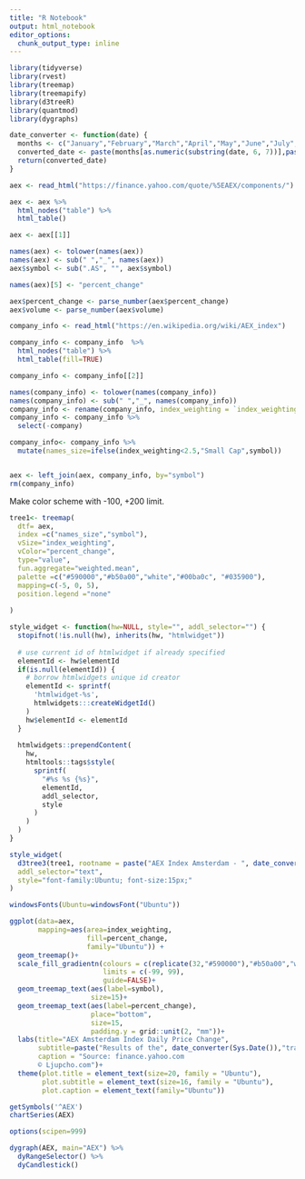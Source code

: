 ```yaml
---
title: "R Notebook"
output: html_notebook
editor_options: 
  chunk_output_type: inline
---
```


```r
library(tidyverse)
library(rvest)
library(treemap)
library(treemapify)
library(d3treeR)
library(quantmod)
library(dygraphs)

date_converter <- function(date) {
  months <- c("January","February","March","April","May","June","July","August","September", "October","November","December")
  converted_date <- paste(months[as.numeric(substring(date, 6, 7))],paste0(substring(date, 9, 10),","), substring(date,1,4))
  return(converted_date)
}
```


```r
aex <- read_html("https://finance.yahoo.com/quote/%5EAEX/components/")

aex <- aex %>% 
  html_nodes("table") %>% 
  html_table()

aex <- aex[[1]]

names(aex) <- tolower(names(aex))
names(aex) <- sub(" ","_", names(aex))
aex$symbol <- sub(".AS", "", aex$symbol)

names(aex)[5] <- "percent_change"

aex$percent_change <- parse_number(aex$percent_change)
aex$volume <- parse_number(aex$volume)

```



```r
company_info <- read_html("https://en.wikipedia.org/wiki/AEX_index")

company_info <- company_info  %>% 
  html_nodes("table") %>% 
  html_table(fill=TRUE)

company_info <- company_info[[2]]

names(company_info) <- tolower(names(company_info))
names(company_info) <- sub(" ","_", names(company_info))
company_info <- rename(company_info, index_weighting = `index_weighting (%)`, symbol = ticker_symbol)
company_info <- company_info %>% 
  select(-company)

company_info<- company_info %>% 
  mutate(names_size=ifelse(index_weighting<2.5,"Small Cap",symbol))


aex <- left_join(aex, company_info, by="symbol")
rm(company_info)

```


Make color scheme with -100, +200 limit.
```r
tree1<- treemap(
  dtf= aex,
  index =c("names_size","symbol"),
  vSize="index_weighting",
  vColor="percent_change",
  type="value",
  fun.aggregate="weighted.mean",
  palette =c("#590000","#b50a00","white","#00ba0c", "#035900"),
  mapping=c(-5, 0, 5),
  position.legend ="none"
  
)
```


```r
style_widget <- function(hw=NULL, style="", addl_selector="") {
  stopifnot(!is.null(hw), inherits(hw, "htmlwidget"))
  
  # use current id of htmlwidget if already specified
  elementId <- hw$elementId
  if(is.null(elementId)) {
    # borrow htmlwidgets unique id creator
    elementId <- sprintf(
      'htmlwidget-%s',
      htmlwidgets:::createWidgetId()
    )
    hw$elementId <- elementId
  }
  
  htmlwidgets::prependContent(
    hw,
    htmltools::tags$style(
      sprintf(
        "#%s %s {%s}",
        elementId,
        addl_selector,
        style
      )
    )
  )
}

```


```r
style_widget(
  d3tree3(tree1, rootname = paste("AEX Index Amsterdam - ", date_converter(Sys.Date()))),
  addl_selector="text",
  style="font-family:Ubuntu; font-size:15px;"
)

```















```r

windowsFonts(Ubuntu=windowsFont("Ubuntu"))

ggplot(data=aex, 
       mapping=aes(area=index_weighting, 
                   fill=percent_change,
                   family="Ubuntu")) +
  geom_treemap()+
  scale_fill_gradientn(colours = c(replicate(32,"#590000"),"#b50a00","white","#00ba0c", replicate(32,"#035900")), 
                       limits = c(-99, 99),
                       guide=FALSE)+
  geom_treemap_text(aes(label=symbol),
                    size=15)+
  geom_treemap_text(aes(label=percent_change),
                    place="bottom",
                    size=15,
                    padding.y = grid::unit(2, "mm"))+
  labs(title="AEX Amsterdam Index Daily Price Change",
       subtitle=paste("Results of the", date_converter(Sys.Date()),"trading day"),
       caption = "Source: finance.yahoo.com
       © Ljupcho.com")+
  theme(plot.title = element_text(size=20, family = "Ubuntu"),
        plot.subtitle = element_text(size=16, family = "Ubuntu"),
        plot.caption = element_text(family="Ubuntu"))
```







```r
getSymbols('^AEX')
chartSeries(AEX)
```


```r
options(scipen=999)

dygraph(AEX, main="AEX") %>%
  dyRangeSelector() %>%
  dyCandlestick()
```






















